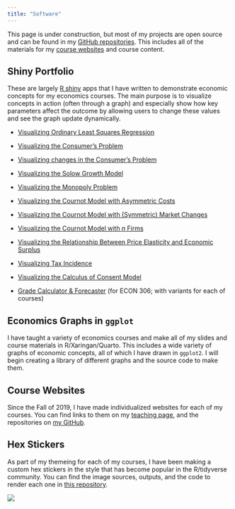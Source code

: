 ```yaml
---
title: "Software"
---
```


This page is under construction, but most of my projects are open source and can be found in my [GitHub repositories](https://github.com/ryansafner). This includes all of the materials for my [course websites](https://ryansafner.com/teaching) and course content.

## Shiny Portfolio

These are largely [R shiny](https://shiny.rstudio.com/) apps that I have written to demonstrate economic concepts for my economics courses. The main purpose is to visualize concepts in action (often through a graph) and especially show how key parameters affect the outcome by allowing users to change these values and see the graph update dynamically.

-   [Visualizing Ordinary Least Squares Regression](https://ryansafner.shinyapps.io/ols_estimation_by_min_sse/)

-   [Visualizing the Consumer's Problem](https://ryansafner.shinyapps.io/consumer/)

-   [Visualizing changes in the Consumer's Problem](https://ryansafner.shinyapps.io/Consumer_changes/)

-   [Visualizing the Solow Growth Model](https://ryansafner.shinyapps.io/Solow/)

-   [Visualizing the Monopoly Problem](https://ryansafner.shinyapps.io/monopoly_problem/)

-   [Visualizing the Cournot Model with Asymmetric Costs](https://ryansafner.shinyapps.io/Cournot_market_changes/)

-   [Visualizing the Cournot Model with (Symmetric) Market Changes](https://ryansafner.shinyapps.io/Cournot_market_changes/)

-   [Visualizing the Cournot Model with $n$ Firms](https://ryansafner.shinyapps.io/cournot_n_firms/)

-   [Visualizing the Relationship Between Price Elasticity and Economic Surplus](https://ryansafner.shinyapps.io/elasticityandsurpluses/)

-   [Visualizing Tax Incidence](https://ryansafner.shinyapps.io/tax-incidence/)

-   [Visualizing the Calculus of Consent Model](https://ryansafner.shinyapps.io/ccmodel/)

-   [Grade Calculator & Forecaster](https://ryansafner.shinyapps.io/306_grade_calculator/) (for ECON 306; with variants for each of courses)

## Economics Graphs in `ggplot`

I have taught a variety of economics courses and make all of my slides and course materials in R/Xaringan/Quarto. This includes a wide variety of graphs of economic concepts, all of which I have drawn in `ggplot2`. I will begin creating a library of different graphs and the source code to make them.

## Course Websites

Since the Fall of 2019, I have made individualized websites for each of my courses. You can find links to them on my [teaching page](https://ryansafner.com/teaching), and the repositories on [my GitHub](https://github.com/ryansafner).

##  Hex Stickers

As part of my themeing for each of my courses, I have been making a custom hex stickers in the style that has become popular in the R/tidyverse community. You can find the image sources, outputs, and the code to render each one in [this repository](https://github.com/ryansafner/hexstickers).

![](https://github.com/ryansafner/hexstickers/raw/master/README_files/figure-markdown_strict/unnamed-chunk-1-1.png)
